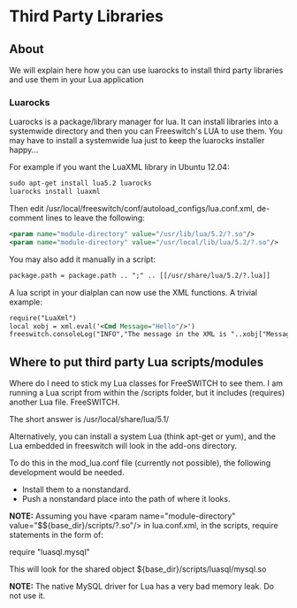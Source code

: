 
# Third Party Libraries 

 

## About

We will explain here how you can use luarocks to install third party libraries and use them in your Lua application

### Luarocks

Luarocks is a package/library manager for lua. It can install libraries into a systemwide directory and then you can Freeswitch's LUA to use them. You may have to install a systemwide lua just to keep the luarocks installer happy...

For example if you want the LuaXML library in Ubuntu 12.04:

```xml
sudo apt-get install lua5.2 luarocks
luarocks install luaxml
```

Then edit /usr/local/freeswitch/conf/autoload\_configs/lua.conf.xml, de-comment lines to leave the following:

```xml
<param name="module-directory" value="/usr/lib/lua/5.2/?.so"/>
<param name="module-directory" value="/usr/local/lib/lua/5.2/?.so"/>
```

You may also add it manually in a script:

```xml
package.path = package.path .. ";" .. [[/usr/share/lua/5.2/?.lua]]
```

A lua script in your dialplan can now use the XML functions. A trivial example:

```xml
require("LuaXml")
local xobj = xml.eval('<Cmd Message="Hello"/>')
freeswitch.consoleLog("INFO","The message in the XML is "..xobj["Message"].."\n")
```

## Where to put third party Lua scripts/modules

Where do I need to stick my Lua classes for FreeSWITCH to see them. I am running a Lua script from within the /scripts folder, but it includes (requires) another Lua file. FreeSWITCH.

The short answer is /usr/local/share/lua/5.1/

Alternatively, you can install a system Lua (think apt-get or yum), and the Lua embedded in freeswitch will look in the add-ons directory.

To do this in the mod\_lua.conf file (currently not possible), the following development would be needed.

* Install them to a nonstandard.
* Push a nonstandard place into the path of where it looks.

**NOTE:** Assuming you have &lt;param name="module-directory" value="$${base\_dir}/scripts/?.so"/> in lua.conf.xml, in the scripts, require statements in the form of:

require "luasql.mysql"

This will look for the shared object ${base\_dir}/scripts/luasql/mysql.so

**NOTE:** The native MySQL driver for Lua has a very bad memory leak. Do not use it.


